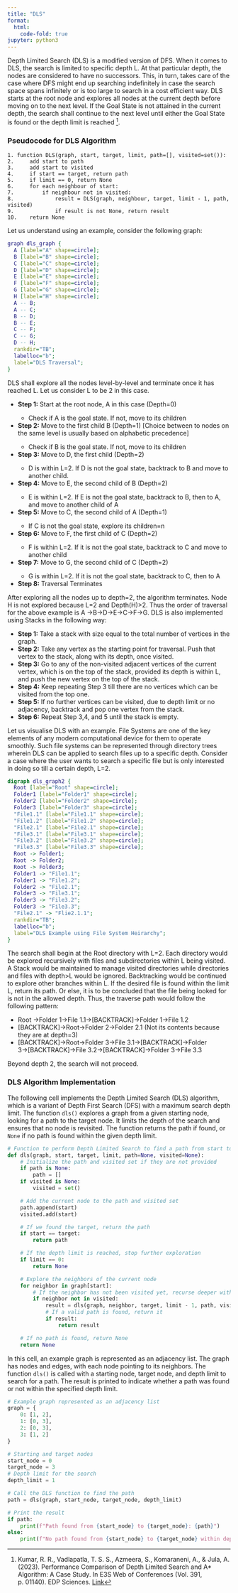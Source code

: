 ```yaml
---
title: "DLS"
format:
  html:
    code-fold: true
jupyter: python3
---
```


<!-- Google tag (gtag.js) -->
<script async src="https://www.googletagmanager.com/gtag/js?id=G-43XXVJQ0JD"></script>
<script>
  window.dataLayer = window.dataLayer || [];
  function gtag(){dataLayer.push(arguments);}
  gtag('js', new Date());

  gtag('config', 'G-43XXVJQ0JD');
</script>

Depth Limited Search (DLS) is a modified version of DFS. When it comes to DLS, the search is limited to specific depth L. At that particular depth, the nodes are considered to have no successors. This, in turn, takes care of the case where DFS might end up searching indefinitely in case the search space spans infinitely or is too large to search in a cost efficient way. DLS starts at the root node and explores all nodes at the current depth before moving on to the next level. If the Goal State is not attained in the current depth, the search shall continue to the next level until either the Goal State is found or the depth limit is reached [^1].

### Pseudocode for DLS Algorithm

```plaintext
1. function DLS(graph, start, target, limit, path=[], visited=set()):
2.     add start to path
3.     add start to visited
4.     if start == target, return path
5.     if limit == 0, return None
6.     for each neighbour of start:
7.         if neighbour not in visited:
8.             result = DLS(graph, neighbour, target, limit - 1, path, visited)
9.             if result is not None, return result
10.    return None
```

Let us understand using an example, consider the following graph:

```dot
graph dls_graph {
  A [label="A" shape=circle];
  B [label="B" shape=circle];
  C [label="C" shape=circle];
  D [label="D" shape=circle];
  E [label="E" shape=circle];
  F [label="F" shape=circle];
  G [label="G" shape=circle];
  H [label="H" shape=circle];
  A -- B;
  A -- C;
  B -- D;
  B -- E;
  C -- F;
  C -- G;
  D -- H;
  rankdir="TB"; 
  labelloc="b";
  label="DLS Traversal";
}
```

DLS shall explore all the nodes level-by-level and terminate once it has reached L. Let us consider L to be 2 in this case.

<ul>
  <li>**Step 1:** Start at the root node, A in this case (Depth=0)</li>
  <ul>
    <li>Check if A is the goal state. If not, move to its children</li>
  </ul>
  <li>**Step 2:** Move to the first child B (Depth=1) [Choice between to nodes on the same level is usually based on alphabetic precedence]</li>
  <ul>
    <li>Check if B is the goal state. If not, move to its children</li>
  </ul>
  <li>**Step 3:** Move to D, the first child (Depth=2)</li>
  <ul>
    <li>D is within L=2. If D is not the goal state, backtrack to B and move to another child.</li>
  </ul>
  <li>**Step 4:** Move to E, the second child of B (Depth=2)</li>
  <ul>
    <li>E is within L=2. If E is not the goal state, backtrack to B, then to A, and move to another child of A</li>
  </ul>
  <li>**Step 5:** Move to C, the second child of A (Depth=1)</li>
  <ul>
    <li>If C is not the goal state, explore its children=n</li>
  </ul>
  <li>**Step 6:** Move to F, the first child of C (Depth=2)</li>
  <ul>
    <li>F is within L=2. If it is not the goal state, backtrack to C and move to another child</li>
  </ul>
  <li>**Step 7:** Move to G, the second child of C (Depth=2)</li>
  <ul>
    <li>G is within L=2. If it is not the goal state, backtrack to C, then to A</li>
  </ul>
  <li>**Step 8:** Traversal Terminates</li>
</ul>

After exploring all the nodes up to depth=2, the algorithm terminates. Node H is not explored because L=2 and Depth(H)>2. Thus the order of traversal for the above example is A →B→D→E→C→F→G. DLS is also implemented using Stacks in the following way:

<ul>
  <li>**Step 1:** Take a stack with size equal to the total number of vertices in the graph.</li>
  <li>**Step 2:** Take any vertex as the starting point for traversal. Push that vertex to the stack, along with its depth, once visited.</li>
  <li>**Step 3:** Go to any of the non-visited adjacent vertices of the current vertex, which is on the top of the stack, provided its depth is within L, and push the new vertex on the top of the stack.</li>
  <li>**Step 4:** Keep repeating Step 3 till there are no vertices which can be visited from the top one. </li>
  <li>**Step 5:** If no further vertices can be visited, due to depth limit or no adjacency, backtrack and pop one vertex from the stack.</li>
  <li>**Step 6:** Repeat Step 3,4, and 5 until the stack is empty.</li>
</ul>

Let us visualise DLS with an example. File Systems are one of the key elements of any modern computational device for them to operate smoothly. Such file systems can be represented through directory trees wherein DLS can be applied to search files up to a specific depth. Consider a case where the user wants to search a specific file but is only interested in doing so till a certain depth, L=2. 

```dot
digraph dls_graph2 {
  Root [label="Root" shape=circle];
  Folder1 [label="Folder1" shape=circle];
  Folder2 [label="Folder2" shape=circle];
  Folder3 [label="Folder3" shape=circle];
  "File1.1" [label="File1.1" shape=circle];
  "File1.2" [label="File1.2" shape=circle];
  "File2.1" [label="File2.1" shape=circle];
  "File3.1" [label="File3.1" shape=circle];
  "File3.2" [label="File3.2" shape=circle];
  "File3.3" [label="File3.3" shape=circle];
  Root -> Folder1;
  Root -> Folder2;
  Root -> Folder3;
  Folder1 -> "File1.1";
  Folder1 -> "File1.2";
  Folder2 -> "File2.1";
  Folder3 -> "File3.1";
  Folder3 -> "File3.2";
  Folder3 -> "File3.3";
  "File2.1" -> "Flie2.1.1";
  rankdir="TB"; 
  labelloc="b";
  label="DLS Example using File System Heirarchy";
}
```

The search shall begin at the Root directory with L=2. Each directory would be explored recursively with files and subdirectories within L being visited. A Stack would be maintained to manage visited directories while directories and files with depth>L would be ignored. Backtracking would be continued to explore other branches within L. If the desired file is found within the limit L, return its path. Or else, it is to be concluded that the file being looked for is not in the allowed depth. Thus, the traverse path would follow the following pattern:

<ul>
  <li>Root →Folder 1→File 1.1→[BACKTRACK]→Folder 1→File 1.2</li>
  <li>[BACKTRACK]→Root→Folder 2→Folder 2.1 (Not its contents because they are at depth=3)</li>
  <li>[BACKTRACK]→Root→Folder 3→File 3.1→[BACKTRACK]→Folder 3→[BACKTRACK]→File 3.2→[BACKTRACK]→Folder 3→File 3.3</li>
</ul>

Beyond depth 2, the search will not proceed. 

### DLS Algorithm Implementation

The following cell implements the Depth Limited Search (DLS) algorithm, which is a variant of Depth First Search (DFS) with a maximum search depth limit. The function `dls()` explores a graph from a given starting node, looking for a path to the target node. It limits the depth of the search and ensures that no node is revisited. The function returns the path if found, or `None` if no path is found within the given depth limit.

```python
# Function to perform Depth Limited Search to find a path from start to target
def dls(graph, start, target, limit, path=None, visited=None):
    # Initialize the path and visited set if they are not provided
    if path is None:
        path = []
    if visited is None:
        visited = set()

    # Add the current node to the path and visited set
    path.append(start)
    visited.add(start)

    # If we found the target, return the path
    if start == target:
        return path

    # If the depth limit is reached, stop further exploration
    if limit == 0:
        return None

    # Explore the neighbors of the current node
    for neighbor in graph[start]:
        # If the neighbor has not been visited yet, recurse deeper with reduced limit
        if neighbor not in visited:
            result = dls(graph, neighbor, target, limit - 1, path, visited)
            # If a valid path is found, return it
            if result:
                return result

    # If no path is found, return None
    return None
```

In this cell, an example graph is represented as an adjacency list. The graph has nodes and edges, with each node pointing to its neighbors. The function `dls()` is called with a starting node, target node, and depth limit to search for a path. The result is printed to indicate whether a path was found or not within the specified depth limit.

```python
# Example graph represented as an adjacency list
graph = {
    0: [1, 2],
    1: [0, 3],
    2: [0, 3],
    3: [1, 2]
}

# Starting and target nodes
start_node = 0
target_node = 3
# Depth limit for the search
depth_limit = 1

# Call the DLS function to find the path
path = dls(graph, start_node, target_node, depth_limit)

# Print the result
if path:
    print(f"Path found from {start_node} to {target_node}: {path}")
else:
    print(f"No path found from {start_node} to {target_node} within depth limit {depth_limit}")
```

[^1]: Kumar, R. R., Vadlapatla, T. S. S., Azmeera, S., Komaraneni, A., & Jula, A. (2023). Performance Comparison of Depth Limited Search and A* Algorithm: A Case Study. In E3S Web of Conferences (Vol. 391, p. 01140). EDP Sciences. [Link](https://www.e3s-conferences.org/articles/e3sconf/pdf/2023/28/e3sconf_icmed-icmpc2023_01140.pdf)